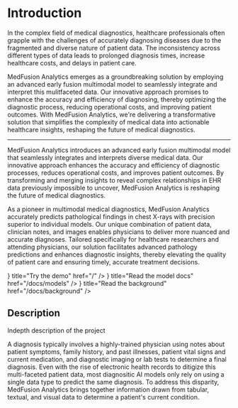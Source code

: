 
# Introduction

In the complex field of medical diagnostics, healthcare professionals often grapple with the challenges of accurately diagnosing diseases due to the fragmented and diverse nature of patient data. The inconsistency across different types of data leads to prolonged diagnosis times, increase healthcare costs, and delays in patient care.

MedFusion Analytics emerges as a groundbreaking solution by employing an advanced early fusion multimodal model to seamlessly integrate and interpret this mulitfaceted data. Our innovative approach promises to enhance the accuracy and efficiency of diagnosing, thereby optimizing the diagnostic process, reducing operational costs, and improving patient outcomes. With MedFusion Analytics, we're delivering a transformative solution that simplifies the complexity of medical data into actionable healthcare insights, reshaping the future of medical diagnostics.

---

MedFusion Analytics introduces an advanced early fusion multimodal model that seamlessly integrates and interprets diverse medical data. Our innovative approach enhances the accuracy and efficiency of diagnostic processes, reduces operational costs, and improves patient outcomes. By transforming and merging insights to reveal complex relationships in EHR data previously impossible to uncover, MedFusion Analytics is reshaping the future of medical diagnostics.

As a pioneer in multimodal medical diagnostics, MedFusion Analytics accurately predicts pathological findings in chest X-rays with precision superior to individual models. Our unique combination of patient data, clinician notes, and images enables physicians to deliver more nuanced and accurate diagnoses. Tailored specifically for healthcare researchers and attending physicians, our solution facilitates advanced pathology predictions and enhances diagnostic insights, thereby elevating the quality of patient care and ensuring timely, accurate treatment decisions.

<Cards>
  <Card icon={<ComponentIcon />} title="Try the demo" href="/" />
  <Card icon={<FileBoxIcon />} title="Read the model docs" href="/docs/models" />
  <Card icon={<InfoIcon />} title="Read the background" href="/docs/background" />
</Cards>

## Description

Indepth description of the project

A diagnosis typically involves a highly-trained physician using notes about patient symptoms, family history, and past illnesses, patient vital signs and current medication, and diagnostic imaging or lab tests to determine a final diagnosis. Even with the rise of electronic health records to ditigize this multi-faceted patient data, most diagnositic AI models only rely on using a single data type to predict the same diagnosis.
To address this disparity, MedFusion Analytics brings together information drawn from tabular, textual, and visual data to determine a patient's current condition.
